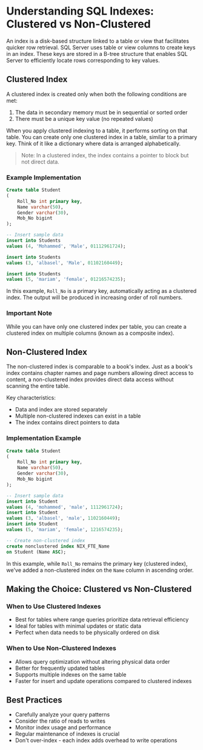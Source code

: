 # Understanding SQL Indexes: Clustered vs Non-Clustered

An index is a disk-based structure linked to a table or view that facilitates quicker row retrieval. SQL Server uses table or view columns to create keys in an index. These keys are stored in a B-tree structure that enables SQL Server to efficiently locate rows corresponding to key values.

## Clustered Index

A clustered index is created only when both the following conditions are met:

1. The data in secondary memory must be in sequential or sorted order
2. There must be a unique key value (no repeated values)

When you apply clustered indexing to a table, it performs sorting on that table. You can create only one clustered index in a table, similar to a primary key. Think of it like a dictionary where data is arranged alphabetically.

> Note: In a clustered index, the index contains a pointer to block but not direct data.

### Example Implementation

```sql
Create table Student
( 
    Roll_No int primary key, 
    Name varchar(50), 
    Gender varchar(30), 
    Mob_No bigint 
);

-- Insert sample data
insert into Students
values (4, 'Mohammed', 'Male', 01112961724);

insert into Students
values (3, 'albasel', 'Male', 01102160449);

insert into Students
values (5, 'mariam', 'female', 01216574235);
```

In this example, `Roll_No` is a primary key, automatically acting as a clustered index. The output will be produced in increasing order of roll numbers.

### Important Note
While you can have only one clustered index per table, you can create a clustered index on multiple columns (known as a composite index).

## Non-Clustered Index

The non-clustered index is comparable to a book's index. Just as a book's index contains chapter names and page numbers allowing direct access to content, a non-clustered index provides direct data access without scanning the entire table.

Key characteristics:
- Data and index are stored separately
- Multiple non-clustered indexes can exist in a table
- The index contains direct pointers to data

### Implementation Example

```sql
Create table Student
( 
    Roll_No int primary key, 
    Name varchar(50), 
    Gender varchar(30), 
    Mob_No bigint 
);

-- Insert sample data
insert into Student 
values (4, 'mohammed', 'male', 1112961724);
insert into Student 
values (3, 'albasel', 'male', 1102160449);
insert into Student 
values (5, 'mariam', 'female', 1216574235);

-- Create non-clustered index
create nonclustered index NIX_FTE_Name
on Student (Name ASC);
```

In this example, while `Roll_No` remains the primary key (clustered index), we've added a non-clustered index on the `Name` column in ascending order.

## Making the Choice: Clustered vs Non-Clustered

### When to Use Clustered Indexes
- Best for tables where range queries prioritize data retrieval efficiency
- Ideal for tables with minimal updates or static data
- Perfect when data needs to be physically ordered on disk

### When to Use Non-Clustered Indexes
- Allows query optimization without altering physical data order
- Better for frequently updated tables
- Supports multiple indexes on the same table
- Faster for insert and update operations compared to clustered indexes

## Best Practices
- Carefully analyze your query patterns
- Consider the ratio of reads to writes
- Monitor index usage and performance
- Regular maintenance of indexes is crucial
- Don't over-index - each index adds overhead to write operations